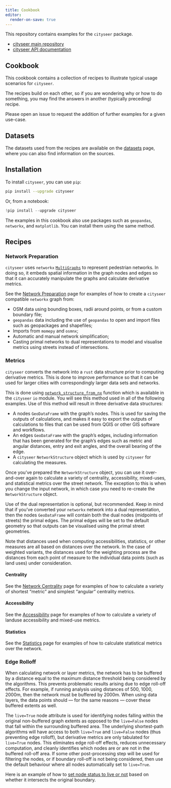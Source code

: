 ```yaml
---
title: Cookbook
editor:
  render-on-save: true
---
```


This repository contains examples for the `cityseer` package.

- [cityseer main repository](https://github.com/benchmark-urbanism/cityseer-api)
- [cityseer API documentation](https://cityseer.benchmarkurbanism.com/)

## Cookbook

This cookbook contains a collection of recipes to illustrate typical usage scenarios for `cityseer`.

The recipes build on each other, so if you are wondering why or how to do something, you may find the answers in another (typically preceding) recipe.

Please open an issue to request the addition of further examples for a given use-case.

## Datasets

The datasets used from the recipes are available on the [datasets](../data/datasets.qmd) page, where you can also find information on the sources.

## Installation

To install `cityseer`, you can use `pip`:

```bash
pip install --upgrade cityseer
```

Or, from a notebook:

```python
!pip install --upgrade cityseer
```

The examples in this cookbook also use packages such as `geopandas`, `networkx`, and `matplotlib`. You can install them using the same method.

## Recipes

### Network Preparation

`cityseer` uses `networkx` [`MultiGraphs`](https://networkx.org/documentation/stable/reference/classes/multigraph.html) to represent pedestrian networks. In doing so, it embeds spatial information in the graph nodes and edges so that it can accurately manipulate the graphs and calculate derivative metrics.

See the [Network Preparation](./recipes/networks/index.qmd) page for examples of how to create a `cityseer` compatible `networkx` graph from:

- OSM data using bounding boxes, radii around points, or from a custom boundary file;
- `geopandas` data including the use of `geopandas` to open and import files such as geopackages and shapefiles;
- Imports from `momepy` and `osmnx`;
- Automatic and manual network simplification;
- Casting primal networks to dual representations to model and visualise metrics using streets instead of intersections.

### Metrics

`cityseer` converts the network into a `rust` data structure prior to computing derivative metrics. This is done to improve performance so that it can be used for larger cities with correspondingly larger data sets and networks.

This is done using [`network_structure_from_nx`](https://cityseer.benchmarkurbanism.com/tools/io#network-structure-from-nx) function which is available in the `cityseer` `io` module. You will see this method used in all of the following examples. Use of this method will result in three derivative data structures:

- A nodes `GeoDataFrame` with the graph's nodes. This is used for saving the outputs of calculations, and makes it easy to export the outputs of calculations to files that can be used from QGIS or other GIS software and workflows.
- An edges `GeoDataFrame` with the graph's edges, including information that has been generated for the graph's edges such as metric and angular distances, entry and exit angles, and the overall bearing of the edge.
- A `cityseer` `NetworkStructure` object which is used by `cityseer` for calculating the measures.

Once you've prepared the `NetworkStructure` object, you can use it over-and-over again to calculate a variety of centrality, accessibility, mixed-uses, and statistical metrics over the street network. The exception to this is when you change the input network, in which case you need to re-create the `NetworkStructure` object.

Use of the dual representation is optional, but recommended. Keep in mind that if you've converted your `networkx` network into a dual representation, then the nodes `GeoDataFrame` will contain both the dual nodes (midpoints of streets) the primal edges. The primal edges will be set to the default geometry so that outputs can be visualised using the primal street geometries.

Note that distances used when computing accessibilities, statistics, or other measures are all based on distances over the network. In the case of weighted variants, the distances used for the weighting process are the distances from each point of measure to the individual data points (such as land uses) under consideration.

#### Centrality

See the [Network Centrality](./recipes/centrality/index.qmd) page for examples of how to calculate a variety of shortest "metric" and simplest "angular" centrality metrics.

#### Accessibility

See the [Accessibility](./recipes/accessibility/index.qmd) page for examples of how to calculate a variety of landuse accessibility and mixed-use metrics.

#### Statistics

See the [Statistics](./recipes/stats/index.qmd) page for examples of how to calculate statistical metrics over the network.

### Edge Rolloff

When calculating network or layer metrics, the network has to be buffered by a distance equal to the maximum distance threshold being considered by the algorithms. This prevents problematic results arising due to edge roll-off effects. For example, if running analysis using distances of 500, 1000, 2000m, then the network must be buffered by 2000m. When using data layers, the data points should --- for the same reasons --- cover these buffered extents as well.

The `live=True` node attribute is used for identifying nodes falling within the original non-buffered graph extents as opposed to the `live=False` nodes that fall within the surrounding buffered area. The underlying shortest-path algorithms will have access to both `live=True` and `live=False` nodes (thus preventing edge rolloff), but derivative metrics are only tabulated for `live=True` nodes. This eliminates edge roll-off effects, reduces unnecessary computation, and cleanly identifies which nodes are or are not in the buffered roll-off area. If some other post-processing step will be used for filtering the nodes, or if boundary roll-off is not being considered, then use the default behaviour where all nodes automatically set to `live=True`.

Here is an example of how to [set node status to live or not](./recipes/live_nodes.ipynb) based on whether it intersects the original boundary.
